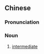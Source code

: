 {{also|中间物}}
==Chinese==
{{zh-forms|s=中间物|type=21}}
{{wikipedia|lang=zh}}

===Pronunciation===
{{zh-pron
|m=zhōngjiānwù
|c=zung1 gaan1 mat6
|cat=n
}}

===Noun===
{{zh-noun}}

# {{lb|zh|chemistry}} [[intermediate]]